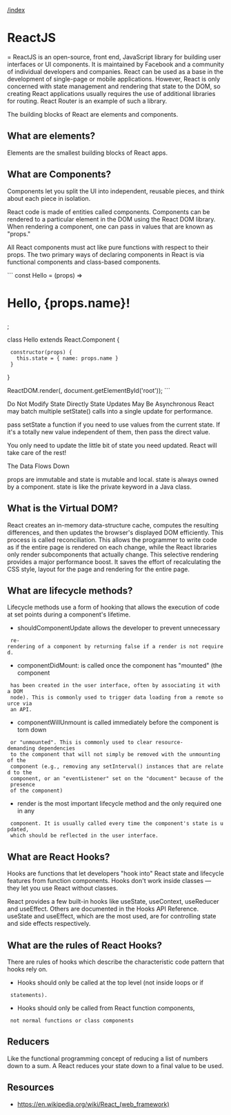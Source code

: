[[/index]]

= ReactJS ==
ReactJS is an open-source, front end, JavaScript library for building user
interfaces or UI components. It is maintained by Facebook and a community of
individual developers and companies. React can be used as a base in the
development of single-page or mobile applications. However, React is only
concerned with state management and rendering that state to the DOM, so creating
React applications usually requires the use of additional libraries for routing.
React Router is an example of such a library.

The building blocks of React are elements and components.

== What are elements? ==

Elements are the smallest building blocks of React apps.

== What are Components? ==
Components let you split the UI into independent, reusable pieces, and think
about each piece in isolation.

React code is made of entities called components. Components can be rendered to
a particular element in the DOM using the React DOM library. When rendering a
component, one can pass in values that are known as "props."

All React components must act like pure functions with respect to their props.
The two primary ways of declaring components in React is via functional
components and class-based components.

```
const Hello = (props) => <h1>Hello, {props.name}!</h1>;

class Hello extends React.Component {
  constructor(props) {
    this.state = { name: props.name }
  }
}

ReactDOM.render(<Hello name="World" />, document.getElementById('root'));
```

Do Not Modify State Directly
State Updates May Be Asynchronous
React may batch multiple setState() calls into a single update for performance.

pass setState a function if you need to use values from the current state. If
it's a totally new value independent of them, then pass the direct value.

You only need to update the little bit of state you need updated. React will
take care of the rest!

The Data Flows Down

props are immutable and state is mutable and local. state is always owned by
a component. state is like the private keyword in a Java class.

== What is the Virtual DOM? ==
React creates an in-memory data-structure cache, computes the resulting
differences, and then updates the browser's displayed DOM efficiently. This
process is called reconciliation. This allows the programmer to write code as
if the entire page is rendered on each change, while the React libraries only
render subcomponents that actually change. This selective rendering provides a
major performance boost. It saves the effort of recalculating the CSS style,
layout for the page and rendering for the entire page.

== What are lifecycle methods? ==
Lifecycle methods use a form of hooking that allows the execution of code at set
points during a component's lifetime.

* shouldComponentUpdate allows the developer to prevent unnecessary
  re-rendering of a component by returning false if a render is not required.
* componentDidMount: is called once the component has "mounted" (the component
  has been created in the user interface, often by associating it with a DOM
  node). This is commonly used to trigger data loading from a remote source via
  an API.
* componentWillUnmount is called immediately before the component is torn down
  or "unmounted". This is commonly used to clear resource-demanding dependencies
  to the component that will not simply be removed with the unmounting of the
  component (e.g., removing any setInterval() instances that are related to the
  component, or an "eventListener" set on the "document" because of the presence
  of the component)
* render is the most important lifecycle method and the only required one in any
  component. It is usually called every time the component's state is updated,
  which should be reflected in the user interface.

== What are React Hooks? ==
Hooks are functions that let developers "hook into" React state and lifecycle
features from function components. Hooks don't work inside classes — they let
you use React without classes.

React provides a few built-in hooks like useState, useContext, useReducer and
useEffect. Others are documented in the Hooks API Reference. useState and
useEffect, which are the most used, are for controlling state and side effects
respectively.

== What are the rules of React Hooks? ==
There are rules of hooks which describe the characteristic code pattern that
hooks rely on.

* Hooks should only be called at the top level (not inside loops or if
  statements).
* Hooks should only be called from React function components,
  not normal functions or class components


== Reducers ==

Like the functional programming concept of reducing a list of numbers down
to a sum. A React reduces your state down to a final value to be used.


== Resources ==
* https://en.wikipedia.org/wiki/React_(web_framework)

